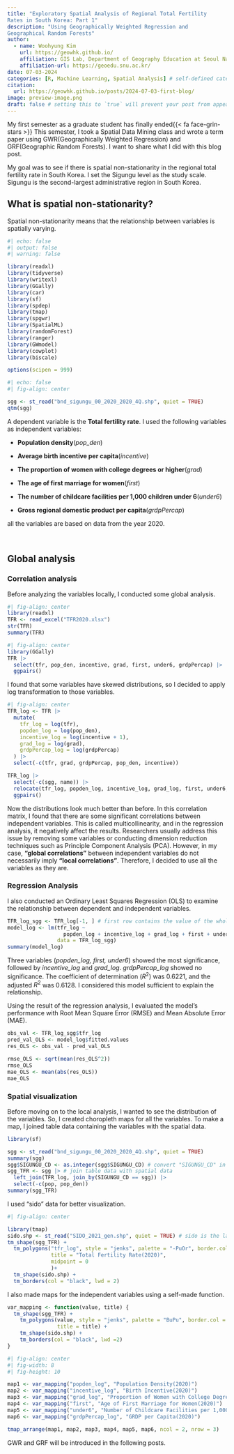```yaml
---
title: "Exploratory Spatial Analysis of Regional Total Fertility 
Rates in South Korea: Part 1"
description: "Using Geographically Weighted Regression and 
Geographical Random Forests"
author:
  - name: Woohyung Kim
    url: https://geowhk.github.io/
    affiliation: GIS Lab, Department of Geography Education at Seoul National University
    affiliation-url: https://geoedu.snu.ac.kr/ 
date: 07-03-2024
categories: [R, Machine Learning, Spatial Analysis] # self-defined categories
citation: 
  url: https://geowhk.github.io/posts/2024-07-03-first-blog/ 
image: preview-image.png
draft: false # setting this to `true` will prevent your post from appearing on your listing page until you're ready!
---
```


My first semester as a graduate student has finally ended{{< fa face-grin-stars >}} This semester, I took a Spatial Data Mining class and wrote a term paper using GWR(Geographically Weighted Regression) and GRF(Geographic Random Forests). I want to share what I did with this blog post.

My goal was to see if there is spatial non-stationarity in the regional total fertility rate in South Korea. I set the Sigungu level as the study scale. Sigungu is the second-largest administrative region in South Korea.

::: {.callout-note collapse="true"}
## What is spatial non-stationarity?

Spatial non-stationarity means that the relationship between variables is spatially varying.
:::

```r
#| echo: false
#| output: false
#| warning: false

library(readxl)
library(tidyverse)
library(writexl)
library(GGally)
library(car)
library(sf)
library(spdep)
library(tmap)
library(spgwr)
library(SpatialML)
library(randomForest)
library(ranger)
library(GWmodel)
library(cowplot)
library(biscale)

options(scipen = 999)
```

```r
#| echo: false
#| fig-align: center

sgg <- st_read("bnd_sigungu_00_2020_2020_4Q.shp", quiet = TRUE)
qtm(sgg)
```

A dependent variable is the **Total fertility rate**. I used the following variables as independent variables:

-   **Population density**(*pop_den*)

-   **Average birth incentive per capita**(*incentive*)

-   **The proportion of women with college degrees or higher**(*grad*)

-   **The age of first marriage for women**(*first*)

-   **The number of childcare facilities per 1,000 children under 6**(*under6*)

-   **Gross regional domestic product per capita**(*grdpPercap*)

all the variables are based on data from the year 2020.

<br/>

## Global analysis

### Correlation analysis

Before analyzing the variables locally, I conducted some global analysis.

```r
#| fig-align: center
library(readxl)
TFR <- read_excel("TFR2020.xlsx")
str(TFR)
summary(TFR)
```

```r
#| fig-align: center
library(GGally)
TFR |> 
  select(tfr, pop_den, incentive, grad, first, under6, grdpPercap) |> 
  ggpairs()
```

I found that some variables have skewed distributions, so I decided to apply log transformation to those variables.

```r
#| fig-align: center
TFR_log <- TFR |> 
  mutate(
    tfr_log = log(tfr),
    popden_log = log(pop_den),
    incentive_log = log(incentive + 1),
    grad_log = log(grad),
    grdpPercap_log = log(grdpPercap)
  ) |> 
  select(-c(tfr, grad, grdpPercap, pop_den, incentive))

TFR_log |> 
  select(-c(sgg, name)) |> 
  relocate(tfr_log, popden_log, incentive_log, grad_log, first, under6, grdpPercap_log) |> 
  ggpairs()
```

Now the distributions look much better than before. In this correlation matrix, I found that there are some significant correlations between independent variables. This is called multicollinearity, and in the regression analysis, it negatively affect the results. Researchers usually address this issue by removing some variables or conducting dimension reduction techniques such as Principle Component Analysis (PCA). However, in my case, **"global correlations"** between independent variables do not necessarily imply **"local correlations"**. Therefore, I decided to use all the variables as they are.

### Regression Analysis

I also conducted an Ordinary Least Squares Regression (OLS) to examine the relationship between dependent and independent variables.

```r
TFR_log_sgg <- TFR_log[-1, ] # first row contains the value of the whole country.
model_log <- lm(tfr_log ~ 
                  popden_log + incentive_log + grad_log + first + under6 + grdpPercap_log,
                data = TFR_log_sgg)
summary(model_log)
```

Three variables (*popden_log, first, under6*) showed the most significance, followed by *incentive_log* and *grad_log*. *grdpPercap_log* showed no significance. The coefficient of determination ($R^2$) was 0.6221, and the adjusted $R^2$ was 0.6128. I considered this model sufficient to explain the relationship.

Using the result of the regression analysis, I evaluated the model's performance with Root Mean Square Error (RMSE) and Mean Absolute Error (MAE).

```r
obs_val <- TFR_log_sgg$tfr_log
pred_val_OLS <- model_log$fitted.values
res_OLS <- obs_val - pred_val_OLS

rmse_OLS <- sqrt(mean(res_OLS^2))
rmse_OLS
mae_OLS <- mean(abs(res_OLS))
mae_OLS
```

### Spatial visualization

Before moving on to the local analysis, I wanted to see the distribution of the variables. So, I created choropleth maps for all the variables. To make a map, I joined table data containing the variables with the spatial data.

```r
library(sf)

sgg <- st_read("bnd_sigungu_00_2020_2020_4Q.shp", quiet = TRUE)
summary(sgg)
sgg$SIGUNGU_CD <- as.integer(sgg$SIGUNGU_CD) # convert "SIGUNGU_CD" in "sgg" as integer
sgg_TFR <- sgg |> # join table data with spatial data
  left_join(TFR_log, join_by(SIGUNGU_CD == sgg)) |> 
  select(-c(pop, pop_den))
summary(sgg_TFR)
```

I used "sido" data for better visualization. 

```r
#| fig-align: center

library(tmap)
sido.shp <- st_read("SIDO_2021_gen.shp", quiet = TRUE) # sido is the largest administrative region in South Korea
tm_shape(sgg_TFR) +
  tm_polygons("tfr_log", style = "jenks", palette = "-PuOr", border.col = "gray20", lwd = 1,
              title = "Total Fertility Rate(2020)",
              midpoint = 0
              )+
  tm_shape(sido.shp) +
  tm_borders(col = "black", lwd = 2)
```

I also made maps for the independent variables using a self-made function.

```r
var_mapping <- function(value, title) {
  tm_shape(sgg_TFR) +
    tm_polygons(value, style = "jenks", palette = "BuPu", border.col = "gray20", lwd = 1,
                title = title) +
    tm_shape(sido.shp) +
    tm_borders(col = "black", lwd =2)
}
```

```r
#| fig-align: center
#| fig-width: 8
#| fig-height: 10

map1 <- var_mapping("popden_log", "Population Density(2020)")
map2 <- var_mapping("incentive_log", "Birth Incentive(2020)")
map3 <- var_mapping("grad_log", "Proportion of Women with College Degree of Higher(2020)")
map4 <- var_mapping("first", "Age of First Marriage for Women(2020)")
map5 <- var_mapping("under6", "Number of Childcare Facilities per 1,000 under 6(2020)")
map6 <- var_mapping("grdpPercap_log", "GRDP per Capita(2020)")

tmap_arrange(map1, map2, map3, map4, map5, map6, ncol = 2, nrow = 3)
```

GWR and GRF will be introduced in the following posts.














